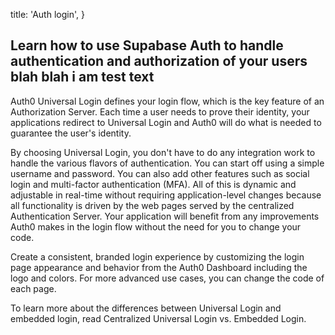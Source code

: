 
  title: 'Auth login',
}

## Learn how to use Supabase Auth to handle authentication and authorization of your users blah blah i am test text

Auth0 Universal Login defines your login flow, which is the key feature of an Authorization Server.
Each time a user needs to prove their identity, your applications redirect to Universal Login and Auth0 will do what is needed to guarantee the user's identity.

By choosing Universal Login, you don't have to do any integration work to handle the various flavors of authentication. You can start off using a simple username and password.
You can also add other features such as social login and multi-factor authentication (MFA). All of this is dynamic and adjustable in real-time without requiring application-level changes because all functionality is driven by the web pages served by the centralized Authentication Server.
Your application will benefit from any improvements Auth0 makes in the login flow without the need for you to change your code.

Create a consistent, branded login experience by customizing the login page appearance and behavior from the Auth0 Dashboard including the logo and colors.
For more advanced use cases, you can change the code of each page.

To learn more about the differences between Universal Login and embedded login, read Centralized Universal Login vs. Embedded Login.


